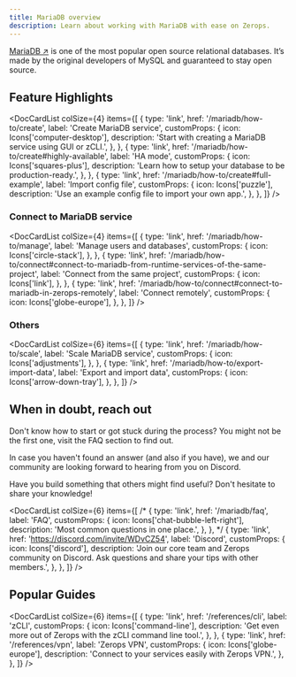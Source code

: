 ```yaml
---
title: MariaDB overview
description: Learn about working with MariaDB with ease on Zerops.
---
```



[MariaDB ↗](https://mariadb.org/) is one of the most popular open source relational databases. It’s made by the original developers of MySQL and guaranteed to stay open source.

## Feature Highlights

<DocCardList
  colSize={4}
  items={[
    {
      type: 'link',
      href: '/mariadb/how-to/create',
      label: 'Create MariaDB service',
      customProps: {
        icon: Icons['computer-desktop'],
        description: 'Start with creating a MariaDB service using GUI or zCLI.',
      },
    },
    {
      type: 'link',
      href: '/mariadb/how-to/create#highly-available',
      label: 'HA mode',
      customProps: {
        icon: Icons['squares-plus'],
        description: 'Learn how to setup your database to be production-ready.',
      },
    },
    {
      type: 'link',
      href: '/mariadb/how-to/create#full-example',
      label: 'Import config file',
      customProps: {
        icon: Icons['puzzle'],
        description: 'Use an example config file to import your own app.',
      },
    },
  ]}
/>

### Connect to MariaDB service

<DocCardList
  colSize={4}
  items={[
    {
      type: 'link',
      href: '/mariadb/how-to/manage',
      label: 'Manage users and databases',
      customProps: {
        icon: Icons['circle-stack'],
      },
    },
    {
      type: 'link',
      href: '/mariadb/how-to/connect#connect-to-mariadb-from-runtime-services-of-the-same-project',
      label: 'Connect from the same project',
      customProps: {
        icon: Icons['link'],
      },
    },
    {
      type: 'link',
      href: '/mariadb/how-to/connect#connect-to-mariadb-in-zerops-remotely',
      label: 'Connect remotely',
      customProps: {
        icon: Icons['globe-europe'],
      },
    },
  ]}
/>

### Others

<DocCardList
  colSize={6}
  items={[
    {
      type: 'link',
      href: '/mariadb/how-to/scale',
      label: 'Scale MariaDB service',
      customProps: {
        icon: Icons['adjustments'],
      },
    },
    {
      type: 'link',
      href: '/mariadb/how-to/export-import-data',
      label: 'Export and import data',
      customProps: {
        icon: Icons['arrow-down-tray'],
      },
    },
  ]}
/>

## When in doubt, reach out

Don't know how to start or got stuck during the process? You might not be the first one, visit the FAQ section to find out.

In case you haven't found an answer (and also if you have), we and our community are looking forward to hearing from you on Discord.

Have you build something that others might find useful? Don't hesitate to share your knowledge!

<DocCardList
  colSize={6}
  items={[
    /* {
      type: 'link',
      href: '/mariadb/faq',
      label: 'FAQ',
      customProps: {
        icon: Icons['chat-bubble-left-right'],
        description: 'Most common questions in one place.',
      },
    }, */
    {
      type: 'link',
      href: 'https://discord.com/invite/WDvCZ54',
      label: 'Discord',
      customProps: {
        icon: Icons['discord'],
        description:
          'Join our core team and Zerops community on Discord. Ask questions and share your tips with other members.',
      },
    },
  ]}
/>

## Popular Guides

<DocCardList
  colSize={6}
  items={[
    {
      type: 'link',
      href: '/references/cli',
      label: 'zCLI',
      customProps: {
        icon: Icons['command-line'],
        description:
          'Get even more out of Zerops with the zCLI command line tool.',
      },
    },
    {
      type: 'link',
      href: '/references/vpn',
      label: 'Zerops VPN',
      customProps: {
        icon: Icons['globe-europe'],
        description: 'Connect to your services easily with Zerops VPN.',
      },
    },
  ]}
/>
